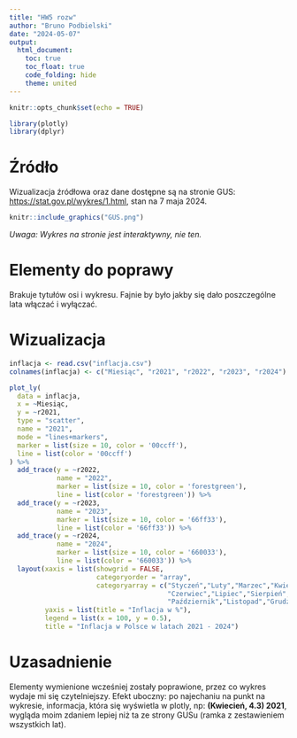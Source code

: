 ---
title: "HW5 rozw"
author: "Bruno Podbielski"
date: "2024-05-07"
output: 
  html_document:
    toc: true
    toc_float: true
    code_folding: hide
    theme: united
---

```{r setup, include=FALSE, message=FALSE}
knitr::opts_chunk$set(echo = TRUE)

library(plotly)
library(dplyr)
```

# Źródło

Wizualizacja źródłowa oraz dane dostępne są na stronie GUS: 
<https://stat.gov.pl/wykres/1.html>, stan na 7 maja 2024.

```{r pressure, echo=FALSE, out.width = '80%'}
knitr::include_graphics("GUS.png")
```

*Uwaga: Wykres na stronie jest interaktywny, nie ten.*

# Elementy do poprawy

Brakuje tytułów osi i wykresu. Fajnie by było jakby się dało poszczególne lata
włączać i wyłączać.

# Wizualizacja

```{r message=FALSE, warning=FALSE}
inflacja <- read.csv("inflacja.csv")
colnames(inflacja) <- c("Miesiąc", "r2021", "r2022", "r2023", "r2024")

plot_ly(
  data = inflacja,
  x = ~Miesiąc,
  y = ~r2021,
  type = "scatter",
  name = "2021",
  mode = "lines+markers",
  marker = list(size = 10, color = '00ccff'),
  line = list(color = '00ccff')
) %>%
  add_trace(y = ~r2022,
            name = "2022",
            marker = list(size = 10, color = 'forestgreen'),
            line = list(color = 'forestgreen')) %>%
  add_trace(y = ~r2023,
            name = "2023",
            marker = list(size = 10, color = '66ff33'),
            line = list(color = '66ff33')) %>%
  add_trace(y = ~r2024,
            name = "2024",
            marker = list(size = 10, color = '660033'),
            line = list(color = '660033')) %>%
  layout(xaxis = list(showgrid = FALSE,
                      categoryorder = "array",
                      categoryarray = c("Styczeń","Luty","Marzec","Kwiecień","Maj",
                                        "Czerwiec","Lipiec","Sierpień","Wrzesień",
                                        "Październik","Listopad","Grudzień")),
         yaxis = list(title = "Inflacja w %"),
         legend = list(x = 100, y = 0.5),
         title = "Inflacja w Polsce w latach 2021 - 2024")
```

# Uzasadnienie

Elementy wymienione wcześniej zostały poprawione, przez co wykres wydaje mi się
czytelniejszy. Efekt uboczny: po najechaniu na punkt na wykresie, informacja,
która się wyświetla w plotly, np: **(Kwiecień, 4.3) 2021**, wygląda moim zdaniem
lepiej niż ta ze strony GUSu (ramka z zestawieniem wszystkich lat).